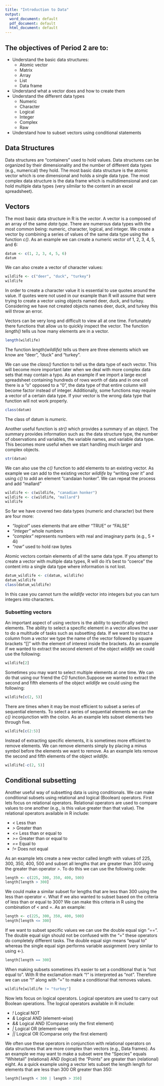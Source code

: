 ---
title: "Introduction to Data"
output:
  word_document: default
  pdf_document: default
  html_document: default
---

## The objectives of Period 2 are to:
* Understand the basic data structures:
  * Atomic vector
  * Matrix
  * Array
  * List
  * Data frame
* Understand what a vector does and how to create them
* Understand the different data types
  * Numeric
  * Character
  * Logical
  * Integer
  * Complex
  * Raw
* Understand how to subset vectors using conditional statements

## Data Structures ## 

Data structures are "containers" used to hold values. Data structures can be organized by their dimensionality and the number of different data types (e.g., numerical) they hold. The most basic data structure is the atomic vector which is one dimensional and holds a single data type. The most complex data structure is the data frame which is multidimensional and can hold multiple data types (very silmilar to the content in an excel spreadsheet).   

## Vectors ##

The most basic data structure in R is the *vector*. A vector is a composed of an array of the same *data type*. There are numerous data types with the most common being: numeric, character, logical, and integer. We create a vector by combining a series of values of the same data type using the function *c()*. As an example we can create a numeric vector of 1, 2, 3, 4, 5, and 6:

```{r}
datum <- c(1, 2, 3, 4, 5, 6)
datum
```

We can also create a vector of character values:

```{r}
wildlife <- c("deer", "duck", "turkey")
wildlife
```

In order to create a character value it is essential to use quotes around the value. If quotes were not used in our example than R will assume that were trying to create a vector using objects named deer, duck, and turkey. Considering we have not created objects names deer, duck, and turkey this will throw an error. 

Vectors can be very long and difficult to view all at one time. Fortunately there functions that allow us to quickly inspect the vector. The function *length()* tells us how many elements are in a vector.

```{r}
length(wildlife)
```

The function *length(wildlife)* tells us there are three elements which we know are "deer", "duck" and "turkey".

We can use the *class()* function to tell us the data type of each vector. This will become more important later when we deal with more complex data sets that may contain a typo. As an example if we import a large excel spreadsheet containing hundreds of rows worth of data and in one cell there is a "o" opposed to a "0", the data type of that entire column will become factor instead of integer. Additionally, some functions may require a vector of a certain data type. If your vector is the wrong data type that function will not work properly.  

```{r}
class(datum)
```

The class of datum is *numeric*.

Another useful function is *str()* which provides a summary of an object. The summary provides information such as: the data structure type, the number of observations and variables, the variable names, and variable data type. This becomes more useful when we start handling much larger and complex objects.

```{r}
str(datum)
```

We can also use the *c()* function to add elements to an existing vector. As example we can add to the existing vector *wildlife* by "writing over it" and using *c()* to add an element "candaian honker". We can repeat the process and add "mallard"

```{r}
wildlife <- c(wildlife, "canadian honker")
wildlife <- c(wildlife, "mallard")
wildlife
```

So far we have covered two data types (numeric and character) but there are four more:

* *"logical"* uses elements that are either "TRUE" or "FALSE"
* *"integer"* whole numbers
* *"complex"* represents numbers with real and imaginary parts (e.g., 5 + 4i)
* *"raw"* used to hold raw bytes

Atomic vectors contain elements of all the same data type. If you attempt to create a vector with multiple data types, R will do it's best to "coerce" the content into a single data type where information is not lost. 


```{r}
datum_wildlife <- c(datum, wildlife)
datum_wildlife
class(datum_wildlife)
```

In this case you cannot turn the *wildlife* vector into integers but you can turn integers into characters.

### Subsetting vectors 

An important aspect of using vectors is the ability to specifically select elements. The ability to select a specific element in a vector allows the user to do a multitude of tasks such as subsetting data. If we want to extract a column from a vector we type the name of the vector followed by square brackets "[]" with the element of interest inside the brackets. As an example if we wanted to extract the second element of the object *wildlife* we could use the following:

```{r}
wildlife[2]
```

Sometimes you may want to select multiple elements at one time. We can do that using our friend the *C()* function.Suppose we wanted to extract the second and fifth elements of the object *wildlife* we could using the following:

```{r}
wildlife[c(2, 5)]
```

There are times when it may be most efficient to subset a series of sequential elements. To select a series of sequential elements we can the *c()* inconjunction with the colon. As an example lets subset elements two through five. 

```{r}
wildlife[c(2:5)]
```

Instead of extracting specific elements, it is sometimes more efficient to remove elements. We can remove elements simply by placing a minus symbol before the elements we want to remove. As an example lets remove the second and fifth elements of the object *wildlife*.

```{r}
wildlife[-c(2, 5)]
```

## Conditional subsetting 

Another useful way of subsetting data is using conditionals. We can make conditional subsets using relational and logical (Boolean) operators. First lets focus on relational operators. Relational operators are used to compare values to one another (e.g., is this value greater than that value). The relational operators available in R include:

* *<*  Less than
* *>*  Greater than
* *<=* Less than or equal to
* *>=* Greater than or equal to
* *==* Equal to
* *!=* Does not equal

As an example lets create a new vector called *length* with values of 225, 300, 350, 400, 500 and subset all lengths that are greater than 300 using the greater than operator *>*. To do this we can use the following code:

```{r}
length <- c(225, 300, 350, 400, 500)
length[length > 300]
```

We could make a similar subset for lengths that are less than 300 using the less than operator *<*. What if we also wanted to subset based on the criteria of less than or equal to 300? We can make this criteria in R using the combination of < and =. As an example:

```{r}
length <- c(225, 300, 350, 400, 500)
length[length <= 300]
```

If we want to subset specific values we can use the double equal sign "==". The double equal sign should not be confused with the "=" these operators do completely different tasks. The double equal sign means "equal to" whereas the single equal sign performs variable assignment (very similar to using <-). 

```{r}
length[length == 300]
```

When making subsets sometimes it's easier to set a conditional that is "not equal to". With R the exclamation mark "!" is interpreted as "not". Therefore we can use "!" along with "=" to make a conditional that removes values. 

```{r}
wildlife[wildlife != "turkey"]
```

Now lets focus on logical operators. Logical operators are used to carry out Boolean operations. The logical operators available in R include:

* *!*  Logical NOT
* *&*  Logical AND (element-wise)
* *&&* Logical AND (Comparse only the first element)
* *|*  Logical OR (element-wise)
* *||* Logical OR (Comparse only the first element)

We often use these operators in conjunction with relational operators on data structures that are more complex than vectors (e.g., Data frames). As an example we may want to make a subset were the "Species" equals "Whitetail" (relational) AND (logical) the "Points" are greater than (relational) eight. As a quick example using a vector lets subset the length length for elements that are less than 300 OR greater than 350: 

```{r}
length[length < 300 | length > 350]
```